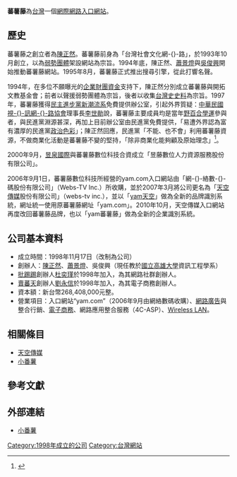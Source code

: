 {{tone|time=2010-07-25T20:10:06+00:00}}

{{dablink|本條目講述1997年成立的蕃薯藤。關於2006年9月與網絡數碼合併後所成立的蕃薯藤，請見[[Yam天空|Yam天空]]。}}

{{Infobox_Company
| company_name       = 蕃薯藤數位科技股份有限公司
| company_name_en    = Yam Digital Technology Co., Ltd.
| company_logo       =
| company_type       = 股份有限公司
| market_information = 解散已清算完結
| abbreviated_name   = 蕃薯藤
| company_slogan = 
| foundation     = 1997年
| location       =  
| zip_code       = 
| telephone_no   = 
| key_people     = 
| num_employees  = 
| industry       = 資訊服務業
| products       = 電子資訊供應服務
| capital        = 
| revenue        = 
| accounting_period  = 
| major_shareholder  = 
| subsid         = 
| width          = 
}}

'''蕃薯藤'''為[[台灣|台灣]]一個[[網際網路|網際網路]][[入口網站|入口網站]]。

==歷史==
蕃薯藤之創立者為[[陳正然|陳正然]]。蕃薯藤前身為「台灣社會文化網-{}-路」，於1993年10月創立，以為[[弱勢團體|弱勢團體]]架設網站為宗旨。1994年底，陳正然、[[蕭景燈|蕭景燈]]與[[吳俊興|吳俊興]]開始推動蕃薯藤網站。1995年8月，蕃薯藤正式推出搜尋引擎，從此打響名聲。

1994年，在多位不願曝光的[[企業|企業]][[財閥|財團]][[資金|資金]]支持下，陳正然分別成立蕃薯藤與開拓文教基金會；前者以聲援弱勢團體為宗旨，後者以收集[[台灣史|台灣史]][[史料|史料]]為宗旨。1997年，蕃薯藤獲得[[民主進步黨|民主進步黨]][[新潮流系|新潮流系]]免費提供辦公室，引起外界質疑：[[中華民國視訊網路協會|中華民國視-{}-訊網-{}-路協會]]理事長[[李世勛|李世勛]]說，蕃薯藤主要成員均是當年[[野百合學運|野百合學運]]參與者，與民進黨淵源甚深，再加上目前辦公室由民進黨免費提供，「易遭外界認為富有濃厚的民進黨[[政治色彩|政治色彩]]」；陳正然回應，民進黨「不能、也不會」利用蕃薯藤資源，不做商業化活動是蕃薯藤不變的堅持，「除非商業化能夠顧及原始理念」<ref>{{cite news|url=http://www.businessweekly.com.tw/KArticle.aspx?ID=4373|title=蕃薯藤在商業網站的夾殺下求生存 蕃薯藤拒絕民進黨的「利用」|author=古美蓮|date=1997-09-15|accessdate=2013-10-08|publisher=《[[商業周刊_(台灣)|商業周刊]]》第512期|page=82|archive-date=2014-12-14|archive-url=https://web.archive.org/web/20141214080524/http://www.businessweekly.com.tw/KArticle.aspx?ID=4373|dead-url=no}}</ref>。

2000年9月，[[昱泉國際|昱泉國際]]與蕃薯藤數位科技合資成立「昱藤數位人力資源服務股份有限公司」。

2006年9月1日，蕃薯藤數位科技所經營的yam.com入口網站由「網-{}-絡數-{}-碼股份有限公司」（Webs-TV Inc.）所收購，並於2007年3月將公司更名為「[[天空傳媒|天空傳媒]]股份有限公司」（webs-tv inc.），並以「[[yam天空|yam天空]]」做為全新的品牌識別系統，網址統一使用原蕃薯藤網址「yam.com」。2010年10月，天空傳媒入口網站再度改回蕃薯藤品牌，也以「yam蕃薯藤」做為全新的企業識別系統。

== 公司基本資料 ==
*成立時間：1998年11月17日（改制為公司）
*創辦人：[[陳正然|陳正然]]、[[蕭景燈|蕭景燈]]、吳俊興（現任教於[[國立高雄大學|國立高雄大學]]資訊工程學系）
*[[批踢踢|批踢踢]]創辦人[[杜奕瑾|杜奕瑾]]於1998年加入，為其網路社群創辦人。
*[[賣蕃天|賣蕃天]]創辦人[[劉永信|劉永信]]於1998年加入，為其電子商務創辦人。
*資本額：新台幣268,408,000元整。
*營業項目：入口網站“yam.com”（2006年9月由網絡數碼收購）、[[網路廣告|網路廣告]]與整合行銷、[[電子商務|電子商務]]、網路應用整合服務（4C-ASP）、[[Wireless_LAN|Wireless LAN]]。

== 相關條目 ==
*[[天空傳媒|天空傳媒]]
*[[小番薯|小番薯]]

== 參考文獻 ==
{{Reflist}}
==外部連結==
*[http://kids.yam.com/comic/film_list.php?area_id=woolon 小番薯] {{Wayback|url=http://kids.yam.com/comic/film_list.php?area_id=woolon |date=20150517010828 }}
{{模板:台灣搜尋引擎}}

[[Category:1998年成立的公司|Category:1998年成立的公司]]
[[Category:台灣網站|Category:台灣網站]]